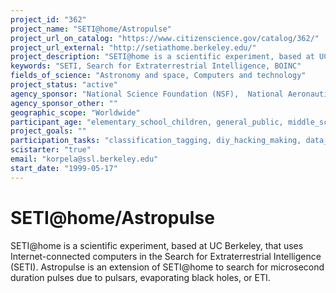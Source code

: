 ```yaml
---
project_id: "362"
project_name: "SETI@home/Astropulse"
project_url_on_catalog: "https://www.citizenscience.gov/catalog/362/"
project_url_external: "http://setiathome.berkeley.edu/"
project_description: "SETI@home is a scientific experiment, based at UC Berkeley, that uses Internet-connected computers in the Search for Extraterrestrial Intelligence (SETI). Astropulse is an extension of SETI@home to search for microsecond duration pulses due to pulsars, evaporating black holes, or ETI."
keywords: "SETI, Search for Extraterrestrial Intelligence, BOINC"
fields_of_science: "Astronomy and space, Computers and technology"
project_status: "active"
agency_sponsor: "National Science Foundation (NSF),  National Aeronautics and Space Administration (NASA), Department of Energy (DOE)"
agency_sponsor_other: ""
geographic_scope: "Worldwide"
participant_age: "elementary_school_children, general_public, middle_school_children, teens"
project_goals: ""
participation_tasks: "classification_tagging, diy_hacking_making, data_analysis, download_sw"
scistarter: "true"
email: "korpela@ssl.berkeley.edu"
start_date: "1999-05-17"
---
```


# SETI@home/Astropulse

SETI@home is a scientific experiment, based at UC Berkeley, that uses Internet-connected computers in the Search for Extraterrestrial Intelligence (SETI). Astropulse is an extension of SETI@home to search for microsecond duration pulses due to pulsars, evaporating black holes, or ETI.
